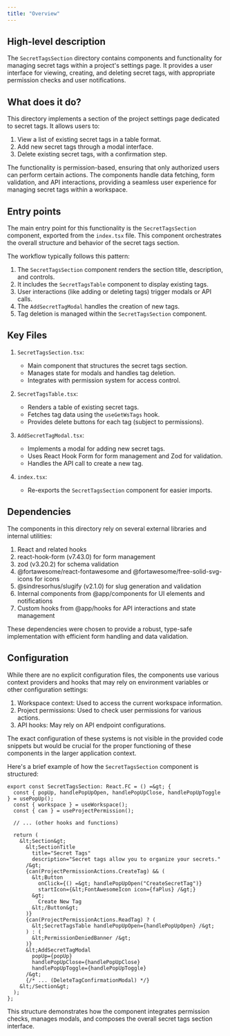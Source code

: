 ```yaml
---
title: "Overview"
---
```


## High-level description
The `SecretTagsSection` directory contains components and functionality for managing secret tags within a project's settings page. It provides a user interface for viewing, creating, and deleting secret tags, with appropriate permission checks and user notifications.

## What does it do?
This directory implements a section of the project settings page dedicated to secret tags. It allows users to:

1. View a list of existing secret tags in a table format.
2. Add new secret tags through a modal interface.
3. Delete existing secret tags, with a confirmation step.

The functionality is permission-based, ensuring that only authorized users can perform certain actions. The components handle data fetching, form validation, and API interactions, providing a seamless user experience for managing secret tags within a workspace.

## Entry points
The main entry point for this functionality is the `SecretTagsSection` component, exported from the `index.tsx` file. This component orchestrates the overall structure and behavior of the secret tags section.

The workflow typically follows this pattern:
1. The `SecretTagsSection` component renders the section title, description, and controls.
2. It includes the `SecretTagsTable` component to display existing tags.
3. User interactions (like adding or deleting tags) trigger modals or API calls.
4. The `AddSecretTagModal` handles the creation of new tags.
5. Tag deletion is managed within the `SecretTagsSection` component.

## Key Files

1. `SecretTagsSection.tsx`:
   - Main component that structures the secret tags section.
   - Manages state for modals and handles tag deletion.
   - Integrates with permission system for access control.

2. `SecretTagsTable.tsx`:
   - Renders a table of existing secret tags.
   - Fetches tag data using the `useGetWsTags` hook.
   - Provides delete buttons for each tag (subject to permissions).

3. `AddSecretTagModal.tsx`:
   - Implements a modal for adding new secret tags.
   - Uses React Hook Form for form management and Zod for validation.
   - Handles the API call to create a new tag.

4. `index.tsx`:
   - Re-exports the `SecretTagsSection` component for easier imports.

## Dependencies
The components in this directory rely on several external libraries and internal utilities:

1. React and related hooks
2. react-hook-form (v7.43.0) for form management
3. zod (v3.20.2) for schema validation
4. @fortawesome/react-fontawesome and @fortawesome/free-solid-svg-icons for icons
5. @sindresorhus/slugify (v2.1.0) for slug generation and validation
6. Internal components from @app/components for UI elements and notifications
7. Custom hooks from @app/hooks for API interactions and state management

These dependencies were chosen to provide a robust, type-safe implementation with efficient form handling and data validation.

## Configuration
While there are no explicit configuration files, the components use various context providers and hooks that may rely on environment variables or other configuration settings:

1. Workspace context: Used to access the current workspace information.
2. Project permissions: Used to check user permissions for various actions.
3. API hooks: May rely on API endpoint configurations.

The exact configuration of these systems is not visible in the provided code snippets but would be crucial for the proper functioning of these components in the larger application context.

Here's a brief example of how the `SecretTagsSection` component is structured:

```tsx
export const SecretTagsSection: React.FC = () =&gt; {
  const { popUp, handlePopUpOpen, handlePopUpClose, handlePopUpToggle } = usePopUp();
  const { workspace } = useWorkspace();
  const { can } = useProjectPermission();

  // ... (other hooks and functions)

  return (
    &lt;Section&gt;
      &lt;SectionTitle
        title="Secret Tags"
        description="Secret tags allow you to organize your secrets."
      /&gt;
      {can(ProjectPermissionActions.CreateTag) && (
        &lt;Button
          onClick={() =&gt; handlePopUpOpen("CreateSecretTag")}
          startIcon={&lt;FontAwesomeIcon icon={faPlus} /&gt;}
        &gt;
          Create New Tag
        &lt;/Button&gt;
      )}
      {can(ProjectPermissionActions.ReadTag) ? (
        &lt;SecretTagsTable handlePopUpOpen={handlePopUpOpen} /&gt;
      ) : (
        &lt;PermissionDeniedBanner /&gt;
      )}
      &lt;AddSecretTagModal
        popUp={popUp}
        handlePopUpClose={handlePopUpClose}
        handlePopUpToggle={handlePopUpToggle}
      /&gt;
      {/* ... (DeleteTagConfirmationModal) */}
    &lt;/Section&gt;
  );
};
```

This structure demonstrates how the component integrates permission checks, manages modals, and composes the overall secret tags section interface.